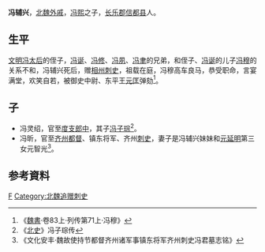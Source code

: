 '''冯辅兴'''，[[北魏|北魏]][[外戚|外戚]]，[[冯熙|冯熙]]之子，[[长乐郡|长乐郡]][[信都县|信都县]]人。
== 生平 ==
[[文成文明皇后|文明冯太后]]的侄子，[[冯诞|冯诞]]、[[冯修|冯修]]、[[冯夙|冯夙]]、[[冯聿|冯聿]]的兄弟，和侄子、[[冯诞|冯诞]]的儿子[[冯穆|冯穆]]的关系不和，冯辅兴死后，赠[[相州|相州]][[刺史|刺史]]，祖载在庭，冯穆高车良马，恭受职命，言宴满堂，欢笑自若，被御史中尉、东平王[[元匡|元匡]]弹劾<ref>《[[魏書|魏書]]·卷83上·列传第71上·冯穆》</ref>。
== 子 ==
*冯灵绍，官至[[度支|度支]][[郎中|郎中]]，其子[[冯子琮|冯子琮]]<ref>《[[北史|北史]]》冯子琮传</ref>。
*冯昕，官至[[齐州|齐州]][[都督|都督]]、镇东将军、齐州[[刺史|刺史]]，妻子是冯辅兴妹妹和[[元延明|元延明]]第三女元智光<ref>《文化安丰·魏故使持节都督齐州诸军事镇东将军齐州刺史冯君墓志铭》</ref>。

== 参考資料 ==
{{reflist}}

{{DEFAULTSORT:F冯}}
[[Category:长乐冯氏|F]]
[[Category:北魏追赠刺史|Category:北魏追赠刺史]]